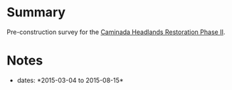 = Summary =
Pre-construction survey for the [[Caminada Headlands Restoration Phase II]]. 

= Notes =
* dates: *2015-03-04 to 2015-08-15*

